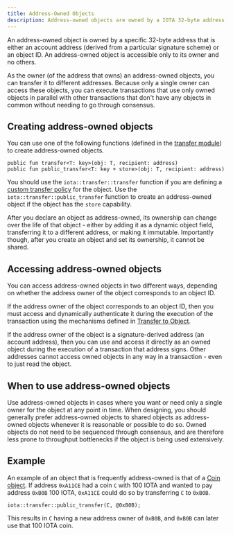 ```yaml
---
title: Address-Owned Objects
description: Address-owned objects are owned by a IOTA 32-byte address, which can either be an account address or an object ID. Learn how to create and access these objects.
---
```


An address-owned object is owned by a specific 32-byte address that is either an account address (derived from a particular signature scheme) or an object ID. An address-owned object is accessible only to its owner and no others.

As the owner (of the address that owns) an address-owned objects, you can transfer it to different addresses. Because only a single owner can access these objects, you can execute transactions that use only owned objects in parallel with other transactions that don't have any objects in common without needing to go through consensus.

## Creating address-owned objects

You can use one of the following functions (defined in the [transfer module](https://github.com/iotaledger/iota/blob/main/crates/iota-framework/packages/iota-framework/sources/transfer.move)) to create address-owned objects.

```move
public fun transfer<T: key>(obj: T, recipient: address)
public fun public_transfer<T: key + store>(obj: T, recipient: address)
```

You should use the `iota::transfer::transfer` function if you are defining a [custom transfer policy](../transfers/custom-rules.mdx) for the object. Use the `iota::transfer::public_transfer` function to create an address-owned object if the object has the `store` capability.

After you declare an object as address-owned, its ownership can change over the life of that object - either by adding it as a dynamic object field, transferring it to a different address, or making it immutable. Importantly though, after you create an object and set its ownership, it cannot be shared.

## Accessing address-owned objects

You can access address-owned objects in two different ways, depending on whether the address owner of the object corresponds to an object ID.

If the address owner of the object corresponds to an object ID, then you must access and dynamically authenticate it during the execution of the transaction using the mechanisms defined in [Transfer to Object](../transfers/transfer-to-object.mdx).

If the address owner of the object is a signature-derived address (an account address), then you can use and access it directly as an owned object during the execution of a transaction that address signs. Other addresses cannot access owned objects in any way in a transaction - even to just read the object.

## When to use address-owned objects

Use address-owned objects in cases where you want or need only a single owner for the object at any point in time. When designing, you should generally prefer address-owned objects to shared objects as address-owned objects whenever it is reasonable or possible to do so. Owned objects do not need to be sequenced through consensus, and are therefore less prone to throughput bottlenecks if the object is being used extensively.

## Example

An example of an object that is frequently address-owned is that of a [Coin object](https://github.com/iotaledger/iota/blob/main/crates/iota-framework/packages/iota-framework/sources/coin.move). If address `0xA11CE` had a coin `C` with 100 IOTA and wanted to pay address `0xB0B` 100 IOTA, `0xA11CE` could do so by transferring `C` to `0xB0B`.

```move
iota::transfer::public_transfer(C, @0xB0B);
```

This results in `C` having a new address owner of `0xB0B`, and `0xB0B` can later use that 100 IOTA coin.
